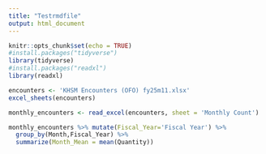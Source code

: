 ```yaml
---
title: "Testrmdfile"
output: html_document
---
```


```r
knitr::opts_chunk$set(echo = TRUE)
#install.packages("tidyverse")
library(tidyverse)
#install.packages("readxl")
library(readxl)
```

```r
encounters <- 'KHSM Encounters (OFO) fy25m11.xlsx'
excel_sheets(encounters)

monthly_encounters <- read_excel(encounters, sheet = 'Monthly Count')

monthly_encounters %>% mutate(Fiscal_Year='Fiscal Year') %>%
  group_by(Month,Fiscal_Year) %>%
  summarize(Month_Mean = mean(Quantity))



```


